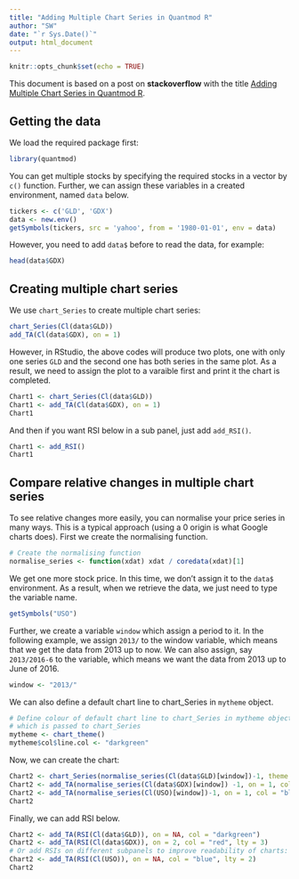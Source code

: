 ```yaml
---
title: "Adding Multiple Chart Series in Quantmod R"
author: "SW"
date: "`r Sys.Date()`"
output: html_document
---
```


```r
knitr::opts_chunk$set(echo = TRUE)
```

This document is based on a post on **stackoverflow** with the title [Adding Multiple Chart Series in Quantmod R](https://stackoverflow.com/questions/38136008/adding-multiple-chart-series-in-quantmod-r).

## Getting the data

We load the required package first:

```r
library(quantmod)
```

You can get multiple stocks by specifying the required stocks in a vector by `c()` function. Further, we can assign these variables in a created environment, named `data` below.

```r
tickers <- c('GLD', 'GDX')
data <- new.env()
getSymbols(tickers, src = 'yahoo', from = '1980-01-01', env = data)
```

However, you need to add `data$` before to read the data, for example:

```r
head(data$GDX)
```


## Creating multiple chart series

We use `chart_Series` to create multiple chart series:

```r
chart_Series(Cl(data$GLD))
add_TA(Cl(data$GDX), on = 1)
```

However, in RStudio, the above codes will produce two plots, one with only one series `GLD` and the second one has both series in the same plot. As a result, we need to assign the plot to a varaible first and print it the chart is completed.

```r
Chart1 <- chart_Series(Cl(data$GLD))
Chart1 <- add_TA(Cl(data$GDX), on = 1)
Chart1
```

And then if you want RSI below in a sub panel, just add `add_RSI()`.

```r
Chart1 <- add_RSI()
Chart1
```

## Compare relative changes in multiple chart series

To see relative changes more easily, you can normalise your price series in many ways. This is a typical approach (using a 0 origin is what Google charts does). First we create the normalising function.

```r
# Create the normalising function
normalise_series <- function(xdat) xdat / coredata(xdat)[1]
```

We get one more stock price. In this time, we don't assign it to the `data$` environment. As a result, when we retrieve the data, we just need to type the variable name.

```r
getSymbols("USO")
```

Further, we create a variable `window` which assign a period to it. In the following example, we assign `2013/` to the window variable, which means that we get the data from 2013 up to now. We can also assign, say `2013/2016-6` to the variable, which means we want the data from 2013 up to June of 2016.

```r
window <- "2013/"
```

We can also define a default chart line to chart_Series in `mytheme` object.

```r
# Define colour of default chart line to chart_Series in mytheme object
# which is passed to chart_Series
mytheme <- chart_theme()
mytheme$col$line.col <- "darkgreen"
```

Now, we can create the chart:

```r
Chart2 <- chart_Series(normalise_series(Cl(data$GLD)[window])-1, theme = mytheme)
Chart2 <- add_TA(normalise_series(Cl(data$GDX)[window]) -1, on = 1, col = "red", lty = 3)
Chart2 <- add_TA(normalise_series(Cl(USO)[window])-1, on = 1, col = "blue", lty = 2)
Chart2
```

Finally, we can add RSI below.

```r
Chart2 <- add_TA(RSI(Cl(data$GLD)), on = NA, col = "darkgreen")
Chart2 <- add_TA(RSI(Cl(data$GDX)), on = 2, col = "red", lty = 3)
# Or add RSIs on different subpanels to improve readability of charts:
Chart2 <- add_TA(RSI(Cl(USO)), on = NA, col = "blue", lty = 2)
Chart2
```

